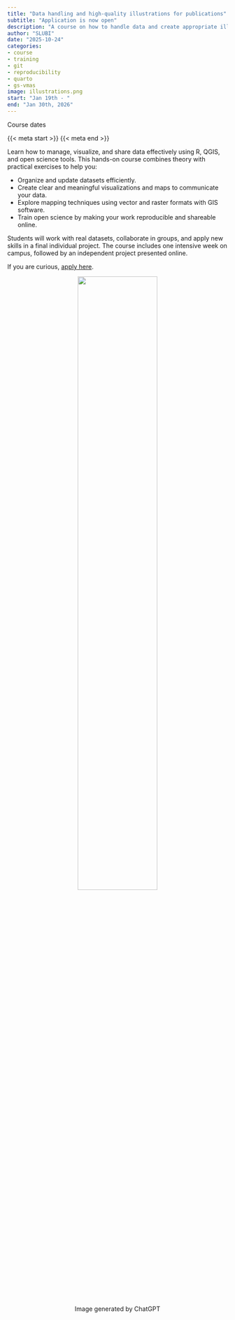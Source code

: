 ```yaml
---
title: "Data handling and high-quality illustrations for publications"
subtitle: "Application is now open"
description: "A course on how to handle data and create appropriate illustrations for your project."
author: "SLUBI"
date: "2025-10-24"
categories:
- course
- training
- git 
- reproducibility
- quarto
- gs-vmas
image: illustrations.png
start: "Jan 19th - "
end: "Jan 30th, 2026"
---
```


::: {.course-meta-block .quarto-title-meta}
:::: {.quarto-title-meta-heading}
Course dates
::::
:::: {.quarto-title-meta-contents}
{{< meta start >}} {{< meta end >}}
::::
:::

Learn how to manage, visualize, and share data effectively using R, QGIS, and open science tools. This hands-on course combines theory with practical exercises to help you:

- Organize and update datasets efficiently.
- Create clear and meaningful visualizations and maps to communicate your data.
- Explore mapping techniques using vector and raster formats with GIS software.
- Train open science by making your work reproducible and shareable online.

Students will work with real datasets, collaborate in groups, and apply new skills in a final individual project. The course includes one intensive week on campus, followed by an independent project presented online.

If you are curious, [apply here](https://personalkurser.slu.se/index.cfm?oid=10). 

<center>
![](illustrations.png){ .class width=60%}

Image generated by ChatGPT